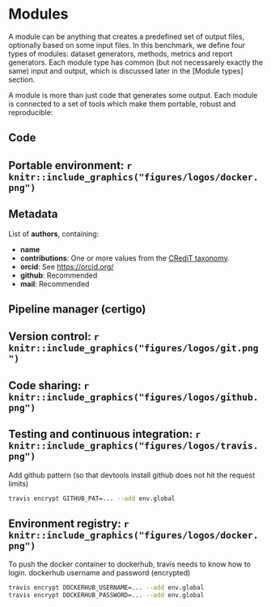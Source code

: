 # Modules

A module can be anything that creates a predefined set of output files, optionally based on some input files. In this benchmark, we define four types of modules: dataset generators, methods, metrics and report generators. Each module type has common (but not necessarely exactly the same) input and output, which is discussed later in the [Module types] section.

A module is more than just code that generates some output. Each module is connected to a set of tools which make them portable, robust and reproducible:

## Code

## Portable environment: `r knitr::include_graphics("figures/logos/docker.png")`

## Metadata

List of <span class="required">**authors**</span>, containing:

- <span class="required">**name**</span>
- <span class="required">**contributions**</span>: One or more values from the [CRediT taxonomy](http://jeb.biologists.org/content/author-contributions).
- <span class="required">**orcid**</span>: See [https://orcid.org/](https://orcid.org/)
- <span class="optional">**github**</span>: Recommended
- <span class="optional">**mail**</span>: Recommended

## Pipeline manager (certigo)

## Version control: `r knitr::include_graphics("figures/logos/git.png")`

## Code sharing: `r knitr::include_graphics("figures/logos/github.png")`

## Testing and continuous integration: `r knitr::include_graphics("figures/logos/travis.png")`

<div class="optional">
Add github pattern (so that devtools install github does not hit the request limits)

```bash
travis encrypt GITHUB_PAT=... --add env.global
```

</div>

## Environment registry: `r knitr::include_graphics("figures/logos/docker.png")`

To push the docker container to dockerhub, travis needs to know how to login.  dockerhub username and password (encrypted)

```bash
travis encrypt DOCKERHUB_USERNAME=... --add env.global
travis encrypt DOCKERHUB_PASSWORD=... --add env.global
```